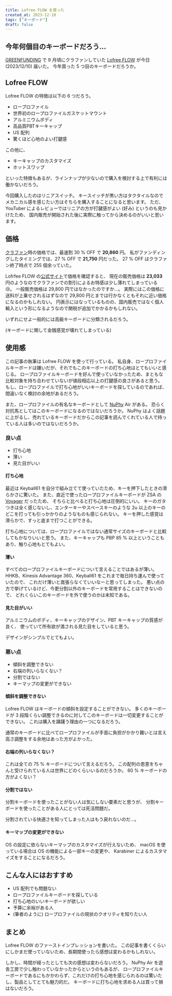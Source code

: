 ```yaml
---
title: Lofree FLOW を買った
created_at: 2023-12-10
tags: ["キーボード"]
draft: false
---
```



## 今年何個目のキーボードだろう…

[GREENFUNDING](https://greenfunding.jp/) で 9 月頃にクラファンしていた
[Lofree FLOW](https://www.lofree.co/ja/products/lofree-flow-the-smoothest-mechanical-keyboard) が今日 (2023/12/10) 届いた。
今年買った 5 つ目のキーボードだろうか。

## Lofree FLOW

Lofree FLOW の特徴は以下の 6 つだろう。

* ロープロファイル
* 世界初のロープロファイルガスケットマウント
* アルミニウムボディ
* 高品質PBTキーキャップ
* US 配列
* 驚くほど心地のよい打鍵感

この他に、

* キーキャップのカスタマイズ
* ホットスワップ

といった特徴もあるが、ラインナップが少ないので購入を検討する上で有利には働かないだろう。

<YouTube id="HCw8AGpNqVU" />

今回購入したのはリニアスイッチ。
キースイッチが黒い方はタクタイルなのでメカニカル感を感じたい方はそちらを購入することになると思います。
ただ、YouTuber によるレビューではリニアの方が打鍵感がよい (好み) というのも見かけたため、
国内販売が開始された後に実際に触ってから決めるのがいいと思います。

## 価格

[クラファン](https://greenfunding.jp/thela/projects/7645)時の価格では、最速割 30 % OFF で **20,860** 円。
私がファンディングしたタイミングでは、27 % OFF で **21,750** 円だった。
27 % OFF はクラファン終了時点で 255 個余っていた。

Lofrfee FLOW の[公式サイト](https://www.lofree.co/ja/products/lofree-flow-the-smoothest-mechanical-keyboard)で価格を確認すると、
現在の販売価格は **23,033** 円のようなのでクラファンでの割引によるお特感は少し薄れてしまっている :cry:。
一般販売価格は 29,800 円ではなかったのですか…。
実際にはこの価格に送料が上乗せされるはずなので 29,800 円とまでは行かなくともそれに近い価格になるのかもしれない。
円表示にはなっているものの、国内販売ではなく個人輸入という形になるようなので関税が追加でかかるかもしれない。

いずれにせよ一般的には高級キーボードに分類されるだろう。

(キーボードに関して金銭感覚が壊れてしまっている)

## 使用感

この記事の執筆は Lofree FLOW を使って行っている。
私自身、ロープロファイルキーボードは嫌いだが、それでもこのキーボードの打ち心地はとてもいいと感じる。
ロープロファイルキーボードを好んで使っていなかったため、まともな比較対象を持ち合わせていないが値段相応以上の打鍵感の良さがあると思う。
もし、ロープロファイルで打ち心地がいいキーボードを探しているのであれば、間違いなく検討の余地があるだろう。

また、ロープロファイルの有名なキーボードとして [NuPhy](https://nuphy.com/) Air がある。
恐らく対抗馬としてはこのキーボードになるのではないだろうか。
NuPhy はよく話題に上がるし、売れているキーボードだからこの記事を読んでくれている人で持っている人は多いのではないだろうか。

<YouTube id="zar71YrO-W4" />

### 良い点

* 打ち心地
* 薄い
* 見た目がいい

#### 打ち心地

最近は Keyball61 を自分で組み立てて使っていたため、キーを押下したときの滑らかさに驚いた。
また、直近で使ったロープロファイルキーボードが ZSA の [Voyager](https://www.zsa.io/voyager/) だったため、
そちらと比べると打ち心地は圧倒的にいい。
キーのガタつきは全く感じないし、エンターキーやスペースキーのような 2u 以上のキーのどこを打っても引っかかりのようなものも感じられない。
キーを押した感覚は滑らかで、すっと底まで打つことができる。

打ち心地については、ロープロファイルではない通常サイズのキーボードと比較してもかなりいいと思う。
また、キーキャップも PBP 85 % 以上ということもあり、触り心地もとてもよい。

#### 薄い

すべてのロープロファイルキーボードについて言えることではあるが薄い。
HHKB、Kinesis Advantage 360、Keyball61 をこれまで毎日持ち運んで使っていたので、
これだけ薄いと嵩張らなくていいなーと思ってしまった。
悪い点の方で挙げているけど、今更分割以外のキーボードを常用することはできないので、
どれくらいこのキーボードを外で使うのかは未知である。

#### 見た目がいい

アルミニウムのボディ、キーキャップのデザイン、PBT キーキャップの質感が良く、
使っていて所有欲が満される見た目をしていると思う。

デザインがシンプルでとてもよい。

### 悪い点

* 傾斜を調整できない
* 右端の列いらなくない？
* 分割ではない
* キーマップの変更ができない

#### 傾斜を調整できない

Lofree FLOW はキーボードの傾斜を設定することができない。
多くのキーボードが 3 段階くらい調整できるのに対してこのキーボードは一切変更することができない。
これは購入を躊躇う理由の一つになるだろう。

通常のキーボードに比べてロープロファイルが手首に負担がかかり難いとは言え高さ調整をする余地はあった方がよかった。

#### 右端の列いらなくない？

これは全ての 75 % キーボードについて言えるだろう。
この配列の恩恵をちゃんと受けられている人は世界にどのくらいいるのだろうか。
60 % キーボードの方がよくない？

#### 分割ではない

分割キーボードを使ったことがない人は気にしない要素だと思うが、
分割キーボードを使ったことがある人にとっては死活問題だ。

分割されている快適さを知ってしまった人はもう戻れないのだ…。

#### キーマップの変更ができない

OS の設定に依らないキーマップのカスタマイズが行えないため、
macOS を使っている場合は OS の機能による一部キーの変更や、
Karabiner によるカスタマイズをすることになるだろう。

## こんな人にはおすすめ

* US 配列でも問題ない
* ロープロファイルキーボードを探している
* 打ち心地のいいキーボードが欲しい
* 予算に余裕がある人
* (筆者のように) ロープロファイルの現状のクオリティを知りたい人

## まとめ

Lofree FLOW のファーストインプレッションを書いた。
この記事を書くくらいにしかまだ使っていないため、長期間使ったら感想は変わるかもしれない。

しかし、時間が経ったとしても次の感想は変わらないだろう。
NuPhy Air を遊舎工房で少し触わっていなかったからというのもあるが、
ロープロファイルキーボードであるにもかかわらず、これだけの打ち心地を感じられるのは驚いたし、製品としてとても魅力的だ。
キーボードに打ち心地を求める人は買って損はないだろう。
